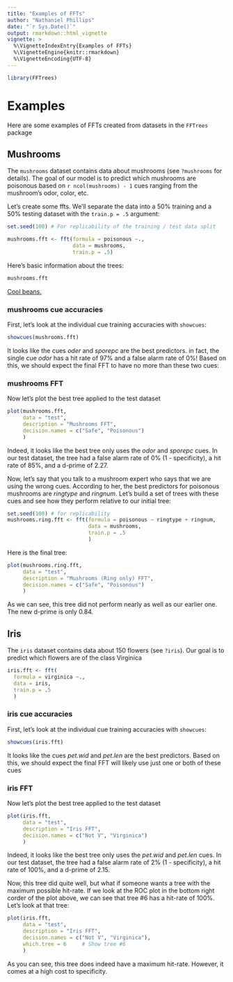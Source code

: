 ```yaml
---
title: "Examples of FFTs"
author: "Nathaniel Phillips"
date: "`r Sys.Date()`"
output: rmarkdown::html_vignette
vignette: >
  %\VignetteIndexEntry{Examples of FFTs}
  %\VignetteEngine{knitr::rmarkdown}
  %\VignetteEncoding{UTF-8}
---
```



```r
library(FFTrees)
```

# Examples

Here are some examples of FFTs created from datasets in the `FFTrees` package

## Mushrooms

The `mushrooms` dataset contains data about mushrooms (see `?mushrooms` for details). The goal of our model is to predict which mushrooms are poisonous based on `r ncol(mushrooms) - 1` cues ranging from the mushroom's odor, color, etc. 

Let's create some ffts. We'll separate the data into a 50% training and a 50% testing dataset with the `train.p = .5` argument:

```r
set.seed(100) # For replicability of the training / test data split

mushrooms.fft <- fft(formula = poisonous ~.,
                     data = mushrooms,
                     train.p = .5)
```

Here's basic information about the trees:

```r
mushrooms.fft
```

[Cool beans.](https://goo.gl/B7YDuC)

### mushrooms cue accuracies

First, let's look at the individual cue training accuracies with `showcues`:

```r
showcues(mushrooms.fft)
```

It looks like the cues *oder* and *sporepc* are the best predictors. in fact, the single cue *odor* has a hit rate of 97% and a false alarm rate of 0%! Based on this, we should expect the final FFT to have no more than these two cues:

### mushrooms FFT

Now let's plot the best tree applied to the test dataset

```r
plot(mushrooms.fft, 
     data = "test", 
     description = "Mushrooms FFT",
     decision.names = c("Safe", "Poisonous")
     )
```

Indeed, it looks like the best tree only uses the *odor* and *sporepc* cues. In our test dataset, the tree had a false alarm rate of 0% (1 - specificity), a hit rate of 85%, and a d-prime of 2.27.

Now, let's say that you talk to a mushroom expert who says that we are using the wrong cues. According to her, the best predictors for poisonous mushrooms are *ringtype* and *ringnum*. Let's build a set of trees with these cues and see how they perform relative to our initial tree:

```r
set.seed(100) # for replicability
mushrooms.ring.fft <- fft(formula = poisonous ~ ringtype + ringnum,
                          data = mushrooms,
                          train.p = .5
                          )
```

Here is the final tree:

```r
plot(mushrooms.ring.fft, 
     data = "test", 
     description = "Mushrooms (Ring only) FFT",
     decision.names = c("Safe", "Poisonous")
     )
```

As we can see, this tree did not perform nearly as well as our earlier one. The new d-prime is only 0.84. 


## Iris

The `iris` dataset contains data about 150 flowers (see `?iris`). Our goal is to predict which flowers are of the class Virginica

```r
iris.fft <- fft(
  formula = virginica ~.,
  data = iris,
  train.p = .5
  )
```

### iris cue accuracies

First, let's look at the individual cue training accuracies with `showcues`:

```r
showcues(iris.fft)
```

It looks like the cues *pet.wid* and *pet.len* are the best predictors. Based on this, we should expect the final FFT will likely use just one or both of these cues

### iris FFT

Now let's plot the best tree applied to the test dataset

```r
plot(iris.fft, 
     data = "test", 
     description = "Iris FFT",
     decision.names = c("Not V", "Virginica")
     )
```

Indeed, it looks like the best tree only uses the *pet.wid* and *pet.len* cues. In our test dataset, the tree had a false alarm rate of 2% (1 - specificity), a hit rate of 100%, and a d-prime of 2.15.

Now, this tree did quite well, but what if someone wants a tree with the maximum possible hit-rate. If we look at the ROC plot in the bottom right corder of the plot above, we can see that tree #6 has a hit-rate of 100%. Let's look at that tree:

```r
plot(iris.fft, 
     data = "test", 
     description = "Iris FFT",
     decision.names = c("Not V", "Virginica"),
     which.tree = 6     # Show tree #6
     )
```

As you can see, this tree does indeed have a maximum hit-rate. However, it comes at a high cost to specificity. 

